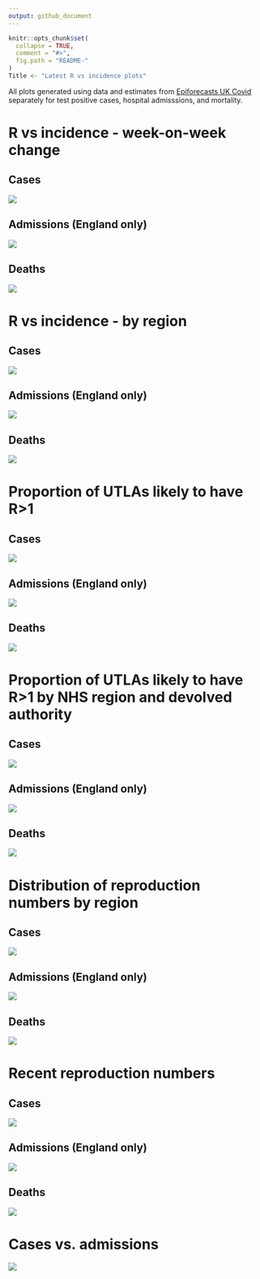 ```yaml
---
output: github_document
---
```


<!-- README.md is generated from README.Rmd. Please edit that file -->

```r
knitr::opts_chunk$set(
  collapse = TRUE,
  comment = "#>",
  fig.path = "README-"
)
Title <- "Latest R vs incidence plots"
```

All plots generated using data and estimates from [Epiforecasts UK Covid](https://epiforecasts.io/covid/posts/national/united-kingdom/) separately for test positive cases, hospital admisssions, and mortality.

# R vs incidence - week-on-week change

## Cases

![](figure/cases/r_vs_inc_1w.png)

## Admissions (England only)

![](figure/admissions/r_vs_inc_1w.png)

## Deaths

![](figure/deaths/r_vs_inc_1w.png)

# R vs incidence - by region

## Cases

![](figure/cases/r_vs_inc_region.png)

## Admissions (England only)

![](figure/admissions/r_vs_inc_region.png)

## Deaths

![](figure/deaths/r_vs_inc_region.png)

# Proportion of UTLAs likely to have R>1

## Cases

![](figure/cases/latest_prop_gt1.png)

## Admissions (England only)

![](figure/admissions/latest_prop_gt1.png)

## Deaths

![](figure/deaths/latest_prop_gt1.png)


# Proportion of UTLAs likely to have R>1 by NHS region and devolved authority

## Cases

![](figure/cases/latest_prop_gt1_da_region.png)

## Admissions (England only)

![](figure/admissions/latest_prop_gt1_da_region.png)

## Deaths

![](figure/deaths/latest_prop_gt1_da_region.png)

# Distribution of reproduction numbers by region

## Cases

![](figure/cases/R_ranking.png)

## Admissions (England only)

![](figure/admissions/R_ranking.png)

## Deaths

![](figure/deaths/R_ranking.png)

# Recent reproduction numbers

## Cases

![](figure/cases/recent_r.png)

## Admissions (England only)

![](figure/admissions/recent_r.png)

## Deaths

![](figure/deaths/recent_r.png)

# Cases vs. admissions

![](figure/cas_adm.png)

